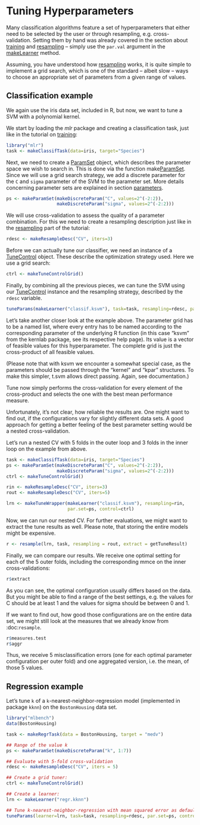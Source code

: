 Tuning Hyperparameters
======================

Many classification algorithms feature a set of hyperparameters that
either need to be selected by the user or through resampling,
e.g. cross-validation. Setting them by hand was already covered in the
section about [training](train.md) and [resampling](resample.md) -- simply use the
``par.val`` argument in the [makeLearner](http://www.statistik.tu-dortmund.de/~bischl/rdocs/mlr/html/makeLearner.html) method.

Assuming, you have understood how [resampling](resample.md) works, it is
quite simple to implement a grid search, which is one of the standard
-- albeit slow -- ways to choose an appropriate set of parameters from a
given range of values.


Classification example
----------------------

We again use the iris data set, included in R, but now, we want to
tune a SVM with a polynomial kernel.

We start by loading the *mlr* package and creating a classification
task, just like in the tutorial on [training](train.md):

```r
library("mlr")
task <- makeClassifTask(data=iris, target="Species")
``` 

Next, we need to create a [ParamSet](http://www.statistik.tu-dortmund.de/~bischl/rdocs/ParamHelpers/html/makeParamSet.html) object, which describes the parameter space 
we wish to search in. This is done via the function make[ParamSet](http://www.statistik.tu-dortmund.de/~bischl/rdocs/ParamHelpers/html/makeParamSet.html).
Since we will use a grid search strategy, we add a discrete parameter for the 
``C`` and ``sigma`` parameter of the SVM to the parameter set.
More details concerning parameter sets are explained in section [parameters](parameters.md).

```r
ps <- makeParamSet(makeDiscreteParam("C", values=2^(-2:2)),
                   makeDiscreteParam("sigma", values=2^(-2:2)))
``` 

We will use cross-validation to assess the quality of a parameter
combination. For this we need to create a resampling description just
like in the [resampling](resample.md) part of the tutorial:

```r
rdesc <- makeResampleDesc("CV", iters=3)
``` 

Before we can actually tune our classifier, we need an instance of a
[TuneControl](http://www.statistik.tu-dortmund.de/~bischl/rdocs/mlrTune/html/TuneControl.html) object. These describe the optimization strategy
used. Here we use a grid search:

```r
ctrl <- makeTuneControlGrid()
``` 

Finally, by combining all the previous pieces, we can tune the SVM
using our [TuneControl](http://www.statistik.tu-dortmund.de/~bischl/rdocs/mlrTune/html/TuneControl.html) instance and the resampling strategy,
described by the ``rdesc`` variable.

```r
tuneParams(makeLearner("classif.ksvm"), task=task, resampling=rdesc, par.set=ps, control=ctrl)
``` 

Let's take another closer look at the example above. The parameter grid has
to be a named list, where every entry has to be named according to the
corresponding parameter of the underlying R function (in this case
"ksvm" from the kernlab package, see its respective help page).  Its
value is a vector of feasible values for this hyperparameter. The
complete grid is just the cross-product of all feasible values.

(Please note that with ksvm we encounter a somewhat special case, as
the parameters should be passed through the "kernel" and "kpar"
structures.  To make this simpler, t.svm allows direct passing. Again,
see documentation.) 

Tune now simply performs the cross-validation for every element of the
cross-product and selects the one with the best mean performance
measure.

Unfortunately, it's not clear, how reliable the results are. One might
want to find out, if the configurations vary for slightly different data sets.
A good approach for getting a better feeling of the best parameter setting
would be a nested cross-validation.

Let's run a nested CV with 5 folds in the outer loop and 3 folds in the
inner loop on the example from above.

```r
task <- makeClassifTask(data=iris, target="Species")
ps <- makeParamSet(makeDiscreteParam("C", values=2^(-2:2)),
                   makeDiscreteParam("sigma", values=2^(-2:2)))
ctrl <- makeTuneControlGrid()

rin <- makeResampleDesc("CV", iters=3)
rout <- makeResampleDesc("CV", iters=5)

lrn <- makeTuneWrapper(makeLearner("classif.ksvm"), resampling=rin,
                       par.set=ps, control=ctrl)
``` 

Now, we can run our nested CV. For further evaluations, we might
want to extract the tune results as well. Please note, that storing the
entire models might be expensive.

```r
r <- resample(lrn, task, resampling = rout, extract = getTuneResult)
```

Finally, we can compare our results. We receive one optimal setting for
each of the 5 outer folds, including the corresponding mmce on the inner
cross-validations:

```r
r$extract
```

As you can see, the optimal configuration usually differs based on the data.
But you might be able to find a range of the best settings, e.g. the values
for C should be at least 1 and the values for sigma should be between 0 and 1.

If we want to find out, how good those configurations are on the entire data
set, we might still look at the measures that we already know from
:doc:`resample`.

```r
r$measures.test
r$aggr
```

Thus, we receive 5 misclassification errors (one for each optimal parameter
configuration per outer fold) and one aggregated version, i.e. the mean,
of those 5 values.

Regression example
------------------

Let's tune `k` of a `k`-nearest-neighbor-regression model (implemented
in package ``kknn``) on the ``BostonHousing`` data set.

```r
library("mlbench")
data(BostonHousing)

task <- makeRegrTask(data = BostonHousing, target = "medv")

## Range of the value k
ps <- makeParamSet(makeDiscreteParam("k", 1:7))

## Evaluate with 5-fold cross-validation
rdesc <- makeResampleDesc("CV", iters = 5)

## Create a grid tuner:
ctrl <- makeTuneControlGrid()

## Create a learner:
lrn <- makeLearner("regr.kknn")

## Tune k-nearest-neighbor-regression with mean squared error as default measure
tuneParams(learner=lrn, task=task, resampling=rdesc, par.set=ps, control=ctrl, measures=mse)
``` 




<!--(
.. |tune-varsel_processing| image:: /_images/tune-varsel_processing.png
     :align: middle
     :width: 50em
     :alt: Variable selection as a tuning.
     
)-->
